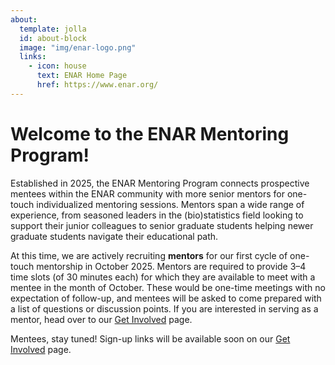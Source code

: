 ```yaml
---
about:
  template: jolla
  id: about-block
  image: "img/enar-logo.png"
  links:
    - icon: house
      text: ENAR Home Page
      href: https://www.enar.org/
---
```


::: {#about-block}
:::

# Welcome to the ENAR Mentoring Program!

Established in 2025, the ENAR Mentoring Program connects prospective mentees within the ENAR community with more senior mentors for one-touch individualized mentoring sessions. Mentors span a wide range of experience, from seasoned leaders in the (bio)statistics field looking to support their junior colleagues to senior graduate students helping newer graduate students navigate their educational path.

At this time, we are actively recruiting **mentors** for our first cycle of one-touch mentorship in October 2025. Mentors are required to provide 3–4 time slots (of 30 minutes each) for which they are available to meet with a mentee in the month of October. These would be one-time meetings with no expectation of follow-up, and mentees will be asked to come prepared with a list of questions or discussion points. If you are interested in serving as a mentor, head over to our [Get Involved]() page.

Mentees, stay tuned! Sign-up links will be available soon on our [Get Involved]() page.
